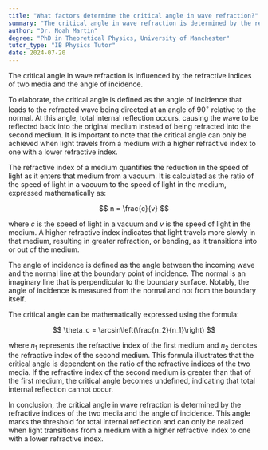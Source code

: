 ```yaml
---
title: "What factors determine the critical angle in wave refraction?"
summary: "The critical angle in wave refraction is determined by the refractive indices of the two media and the angle of incidence."
author: "Dr. Noah Martin"
degree: "PhD in Theoretical Physics, University of Manchester"
tutor_type: "IB Physics Tutor"
date: 2024-07-20
---
```


The critical angle in wave refraction is influenced by the refractive indices of two media and the angle of incidence.

To elaborate, the critical angle is defined as the angle of incidence that leads to the refracted wave being directed at an angle of $90^\circ$ relative to the normal. At this angle, total internal reflection occurs, causing the wave to be reflected back into the original medium instead of being refracted into the second medium. It is important to note that the critical angle can only be achieved when light travels from a medium with a higher refractive index to one with a lower refractive index.

The refractive index of a medium quantifies the reduction in the speed of light as it enters that medium from a vacuum. It is calculated as the ratio of the speed of light in a vacuum to the speed of light in the medium, expressed mathematically as:

$$
n = \frac{c}{v}
$$

where $c$ is the speed of light in a vacuum and $v$ is the speed of light in the medium. A higher refractive index indicates that light travels more slowly in that medium, resulting in greater refraction, or bending, as it transitions into or out of the medium.

The angle of incidence is defined as the angle between the incoming wave and the normal line at the boundary point of incidence. The normal is an imaginary line that is perpendicular to the boundary surface. Notably, the angle of incidence is measured from the normal and not from the boundary itself.

The critical angle can be mathematically expressed using the formula:

$$
\theta_c = \arcsin\left(\frac{n_2}{n_1}\right)
$$

where $n_1$ represents the refractive index of the first medium and $n_2$ denotes the refractive index of the second medium. This formula illustrates that the critical angle is dependent on the ratio of the refractive indices of the two media. If the refractive index of the second medium is greater than that of the first medium, the critical angle becomes undefined, indicating that total internal reflection cannot occur.

In conclusion, the critical angle in wave refraction is determined by the refractive indices of the two media and the angle of incidence. This angle marks the threshold for total internal reflection and can only be realized when light transitions from a medium with a higher refractive index to one with a lower refractive index.
    
